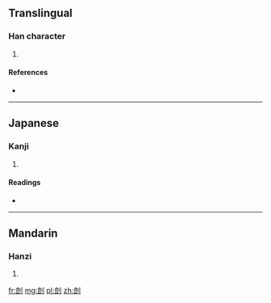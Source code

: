 ==Translingual==

===Han character===
{{Han char|rn=18|rad=刀|as=07|sn=9|four=3270<sub>0</sub>|canj=戈戈中弓 (IILN), X戈戈中弓 (XIILN)}}

# {{defn|Han|sort=刀07}}

====References====
* {{Han ref|kx=0139.290|dkj=01992|dj=0317.070|hdz=10342.160|uh=5246|ud=21062|bh=CBD3|bd=52179}}

----

==Japanese==

===Kanji===
{{ja-kanji|grade=|rs=刀07}}

# {{defn|lang=ja|sort=刀07}}

====Readings====
* {{ja-readings|on=[[ら]] (ra)|kun=[[うつ]] (utsu)}}

----

==Mandarin==

===Hanzi===
{{cmn-hanzi|pin=[[gēn]] ([[gen1]])|wg=ken<sup>1</sup>}}

# {{defn|lang=cmn|sort=刀07}}

[[fr:剆]]
[[mg:剆]]
[[pl:剆]]
[[zh:剆]]